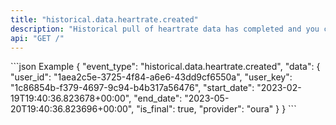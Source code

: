 ```yaml
---
title: "historical.data.heartrate.created"
description: "Historical pull of heartrate data has completed and you can now pull data for this resource."
api: "GET /"
---
```

<ResponseField name="event_type" type="string | null" required="False" default="historical.data.heartrate.created">

</ResponseField>
<ResponseField name="data" type="HistoricalWebhookPayload">

<Expandable title="HistoricalWebhookPayload" defaultOpen="true">
<ResponseField name="user_id" type="string" required="True">

</ResponseField>
<ResponseField name="user_key" type="string" required="True">

</ResponseField>
<ResponseField name="start_date" type="string" required="True">

</ResponseField>
<ResponseField name="end_date" type="string" required="True">

</ResponseField>
<ResponseField name="is_final" type="boolean" required="True">

</ResponseField>
<ResponseField name="provider" type="string" required="True">

</ResponseField>
</Expandable>
</ResponseField>
<ResponseExample>
```json Example
{
  "event_type": "historical.data.heartrate.created",
  "data": {
    "user_id": "1aea2c5e-3725-4f84-a6e6-43dd9cf6550a",
    "user_key": "1c86854b-f379-4697-9c94-b4b317a56476",
    "start_date": "2023-02-19T19:40:36.823678+00:00",
    "end_date": "2023-05-20T19:40:36.823696+00:00",
    "is_final": true,
    "provider": "oura"
  }
}
```
</ResponseExample>
